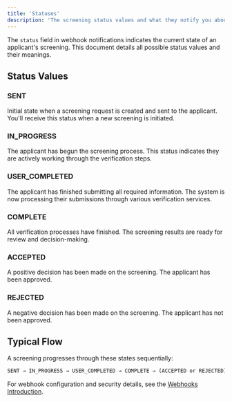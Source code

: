 ```yaml
---
title: 'Statuses'
description: 'The screening status values and what they notify you about'
---
```


The `status` field in webhook notifications indicates the current state of an applicant's screening. This document details all possible status values and their meanings.

## Status Values

### SENT

Initial state when a screening request is created and sent to the applicant. You'll receive this status when a new screening is initiated.

### IN_PROGRESS

The applicant has begun the screening process. This status indicates they are actively working through the verification steps.

### USER_COMPLETED

The applicant has finished submitting all required information. The system is now processing their submissions through various verification services.

### COMPLETE

All verification processes have finished. The screening results are ready for review and decision-making.

### ACCEPTED

A positive decision has been made on the screening. The applicant has been approved.

### REJECTED

A negative decision has been made on the screening. The applicant has not been approved.

## Typical Flow

A screening progresses through these states sequentially:

```txt
SENT → IN_PROGRESS → USER_COMPLETED → COMPLETE → (ACCEPTED or REJECTED)
```

For webhook configuration and security details, see the [Webhooks Introduction](/webhooks/intro).

